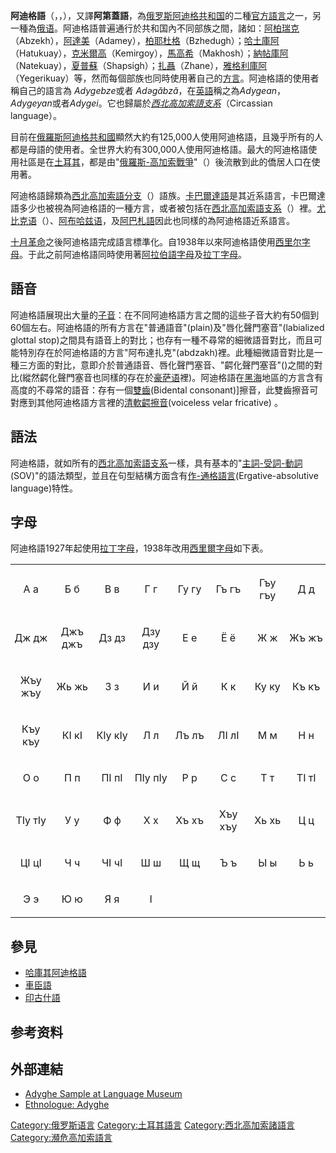 {{Infobox language
| name          = 阿迪格語
| nativename    = {{lang|ru|адыгэбзэ, ''adygebze'', ''adəgăbză''}}
| pronunciation = {{IPA-all|aːdəɣaːbza|}}
| familycolor   = 高加索語系
| states        = [[俄羅斯|俄羅斯]], [[伊拉克|伊拉克]], [[以色列|以色列]], [[約旦|約旦]], [[馬其頓共和國|馬其頓共和國]], [[敘利亞|敘利亞]], [[土耳其|土耳其]]
| region        = 俄羅斯: [[阿迪格共和国|阿迪格共和国]]
| speakers      = 300,000
<!-- 過時參數 | rank          = ''100位以下'' -->
| fam1          = [[高加索诸语言|高加索诸语言]] ''(有爭議)''
| fam2          = 北高加索語系 ''(有爭議)''
| fam3          = [[西北高加索語系|西北高加索語分支]]
| fam4          = [[西北高加索語系|西北高加索語支系]]
| nation        = {{flag|Adygea}}（[[俄羅斯|俄羅斯]]的自治共和國）
| iso2          = ady
| iso3          = ady
| map           = Adyghe in Adygea (2002).png
| mapcaption    = Distribution of the Adyghe language in Adygea, Russia (2002)
| notice        = IPA
| glotto        = adyg1241
| glottorefname = Adyghe
}}
'''阿迪格語'''（{{lang|ady|адыгэбзэ}}，{{Lang|ady-latin|Adygebze}}，{{Lang|ady-latin|adəgăbză}}），又譯'''阿第蓋語'''，為[[俄罗斯|俄罗斯]][[阿迪格共和国|阿迪格共和国]]的二種[[官方語言|官方語言]]之一，另一種為[[俄语|俄语]]。阿迪格語普遍通行於共和国內不同部族之間，諸如：[[阿柏瑞克|阿柏瑞克]]（Abzekh），[[阿達美|阿達美]]（Adamey），[[柏耶杜格|柏耶杜格]]（Bzhedugh）；[[哈土庫阿|哈土庫阿]]（Hatukuay），[[克米爾高|克米爾高]]（Kemirgoy），[[馬高希|馬高希]]（Makhosh）；[[納帖庫阿|納帖庫阿]]（Natekuay），[[夏普蘇|夏普蘇]]（Shapsigh）；[[Zhane_(Adyghe_tribe)|扎聶]]（Zhane），[[雅格利庫阿|雅格利庫阿]]（Yegerikuay）等，然而每個部族也同時使用著自己的[[方言|方言]]。阿迪格語的使用者稱自己的語言為 ''Adygebze''或者 ''Adəgăbză''，在[[英語|英語]]稱之為''Adygean''，''Adygeyan''或者''Adygei''。它也歸屬於''[[西北高加索語系|西北高加索語支系]]''（Circassian language）。

目前在[[俄羅斯|俄羅斯]][[阿迪格共和國|阿迪格共和國]]顯然大約有125,000人使用阿迪格語，且幾乎所有的人都是母語的使用者。全世界大約有300,000人使用阿迪格語。最大的阿迪格語使用社區是在[[土耳其|土耳其]]，都是由"[[俄羅斯-高加索戰爭|俄羅斯-高加索戰爭]]"（{{lang|en|Russo-Caucasian war}}）後流散到此的僑居人口在使用著。

阿迪格語歸類為[[西北高加索語系|西北高加索語分支]]（{{lang|en|Northwest Caucasian languages}}）語族。[[卡巴爾達語|卡巴爾達語]]是其近系語言，卡巴爾達語多少也被視為阿迪格語的一種方言，或者被包括在[[西北高加索語系|西北高加索語支系]]（{{lang|en|Circassian language}}）裡。[[尤比克语|尤比克语]]（{{lang|en|Ubykh}}）、[[阿布哈兹语|阿布哈兹语]]，及[[阿巴札語|阿巴札語]]因此也同樣的為阿迪格語近系語言。

[[十月革命|十月革命]]之後阿迪格語完成語言標準化。自1938年以來阿迪格語使用[[西里尔字母|西里尔字母]]。于此之前阿迪格語同時使用著[[阿拉伯語字母|阿拉伯語字母]]及[[拉丁字母|拉丁字母]]。

== 語音 ==

阿迪格語展現出大量的[[子音|子音]]：在不同阿迪格語方言之間的這些子音大約有50個到60個左右。阿迪格語的所有方言在"普通語音"(plain)及"唇化聲門塞音"(labialized glottal stop)之間具有語音上的對比；也存有一種不尋常的細微語音對比，而且可能特別存在於阿迪格語的方言"阿布達扎克"(abdzakh)裡。此種細微語音對比是一種三方面的對比，意即介於普通語音、唇化聲門塞音、"齶化聲門塞音"({{lang|en|palatalized glottal stop}})之間的對比(縱然齶化聲門塞音也同樣的存在於[[豪萨语|豪萨语]]裡)。阿迪格語在[[黑海|黑海]]地區的方言含有高度的不尋常的語音：存有一個[[雙齒子音|雙齒]](Bidental consonant)]擦音{{IPA|[h̪͆]}}，此雙齒擦音可對應到其他阿迪格語方言裡的[[清軟齶擦音|清軟齶擦音]](voiceless velar fricative) {{IPA|[x]}}。

== 語法 ==
阿迪格語，就如所有的[[西北高加索語系|西北高加索語支系]]一樣，具有基本的"[[主宾谓结构|主詞-受詞-動詞]](SOV)"的語法類型，並且在句型結構方面含有[[作-通格語言|作-通格語言]](Ergative-absolutive language)特性。

== 字母 ==
阿迪格語1927年起使用[[拉丁字母|拉丁字母]]，1938年改用[[西里爾字母|西里爾字母]]如下表。

{| style="font-family:Arial Unicode MS; font-size:1.4em; border-color:#000000; border-width:1px; border-style:solid; border-collapse:collapse; background-color:#F8F8EF"
| style="width:5em; text-align:center; padding: 3px;" | А а
| style="width:5em; text-align:center; padding: 3px;" | Б б
| style="width:5em; text-align:center; padding: 3px;" | В в
| style="width:5em; text-align:center; padding: 3px;" | Г г
| style="width:5em; text-align:center; padding: 3px;" | Гу гу
| style="width:5em; text-align:center; padding: 3px;" | Гъ гъ
| style="width:5em; text-align:center; padding: 3px;" | Гъу гъу
| style="width:5em; text-align:center; padding: 3px;" | Д д
|-
| style="width:5em; text-align:center; padding: 3px;" | Дж дж
| style="width:5em; text-align:center; padding: 3px;" | Джъ джъ
| style="width:5em; text-align:center; padding: 3px;" | Дз дз
| style="width:5em; text-align:center; padding: 3px;" | Дзу дзу
| style="width:5em; text-align:center; padding: 3px;" | Е е
| style="width:5em; text-align:center; padding: 3px;" | Ё ё
| style="width:5em; text-align:center; padding: 3px;" | Ж ж
| style="width:5em; text-align:center; padding: 3px;" | Жъ жъ
|-
| style="width:5em; text-align:center; padding: 3px;" | Жъу жъу
| style="width:5em; text-align:center; padding: 3px;" | Жь жь
| style="width:5em; text-align:center; padding: 3px;" | З з
| style="width:5em; text-align:center; padding: 3px;" | И и
| style="width:5em; text-align:center; padding: 3px;" | Й й
| style="width:5em; text-align:center; padding: 3px;" | К к
| style="width:5em; text-align:center; padding: 3px;" | Ку ку
| style="width:5em; text-align:center; padding: 3px;" | Къ къ
|-
| style="width:5em; text-align:center; padding: 3px;" | Къу къу
| style="width:5em; text-align:center; padding: 3px;" | КI кI
| style="width:5em; text-align:center; padding: 3px;" | КIу кIу
| style="width:5em; text-align:center; padding: 3px;" | Л л
| style="width:5em; text-align:center; padding: 3px;" | Лъ лъ
| style="width:5em; text-align:center; padding: 3px;" | ЛI лI
| style="width:5em; text-align:center; padding: 3px;" | М м
| style="width:5em; text-align:center; padding: 3px;" | Н н
|-
| style="width:5em; text-align:center; padding: 3px;" | О о
| style="width:5em; text-align:center; padding: 3px;" | П п
| style="width:5em; text-align:center; padding: 3px;" | ПI пI
| style="width:5em; text-align:center; padding: 3px;" | ПIу пIу
| style="width:5em; text-align:center; padding: 3px;" | Р р
| style="width:5em; text-align:center; padding: 3px;" | С с
| style="width:5em; text-align:center; padding: 3px;" | Т т
| style="width:5em; text-align:center; padding: 3px;" | ТI тI
|-
| style="width:5em; text-align:center; padding: 3px;" | ТIу тIу
| style="width:5em; text-align:center; padding: 3px;" | У у
| style="width:5em; text-align:center; padding: 3px;" | Ф ф
| style="width:5em; text-align:center; padding: 3px;" | Х х
| style="width:5em; text-align:center; padding: 3px;" | Хъ хъ
| style="width:5em; text-align:center; padding: 3px;" | Хъу хъу
| style="width:5em; text-align:center; padding: 3px;" | Хь хь
| style="width:5em; text-align:center; padding: 3px;" | Ц ц
|-
| style="width:5em; text-align:center; padding: 3px;" | ЦI цI
| style="width:5em; text-align:center; padding: 3px;" | Ч ч
| style="width:5em; text-align:center; padding: 3px;" | ЧI чI
| style="width:5em; text-align:center; padding: 3px;" | Ш ш
| style="width:5em; text-align:center; padding: 3px;" | Щ щ
| style="width:5em; text-align:center; padding: 3px;" | Ъ ъ
| style="width:5em; text-align:center; padding: 3px;" | Ы ы
| style="width:5em; text-align:center; padding: 3px;" | Ь ь
|-
| style="width:5em; text-align:center; padding: 3px;" | Э э
| style="width:5em; text-align:center; padding: 3px;" | Ю ю
| style="width:5em; text-align:center; padding: 3px;" | Я я
| style="width:5em; text-align:center; padding: 3px;" | I
| style="width:5em; text-align:center; padding: 3px;" |
| style="width:5em; text-align:center; padding: 3px;" |
| style="width:5em; text-align:center; padding: 3px;" |
| style="width:5em; text-align:center; padding: 3px;" |
|}

== 參見 ==
{{Interwiki|code=ady}}
* [[哈庫其阿迪格語|哈庫其阿迪格語]]
* [[車臣語|車臣語]]
* [[印古什語|印古什語]]

== 参考资料 ==
{{reflist}}

== 外部連結 ==
* [http://www.language-museum.com/a/adyghe.php Adyghe Sample at Language Museum] {{Wayback|url=http://www.language-museum.com/a/adyghe.php |date=20080406082901 }}
* [http://www.ethnologue.com/show_language.asp?code=ady Ethnologue: Adyghe] {{Wayback|url=http://www.ethnologue.com/show_language.asp?code=ady |date=20120812210129 }}

{{Northwest Caucasian languages}}
{{Languages of Russia}}

{{Authority control}}

[[Category:俄罗斯语言|Category:俄罗斯语言]]
[[Category:土耳其語言|Category:土耳其語言]]
[[Category:西北高加索諸語言|Category:西北高加索諸語言]]
[[Category:瀕危高加索語言|Category:瀕危高加索語言]]